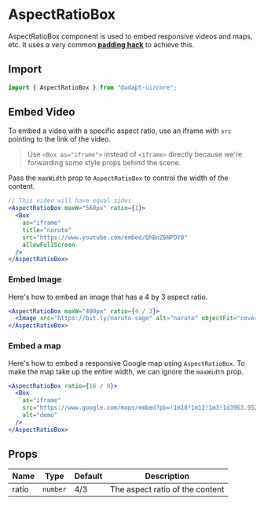 
<SEO
  title="AspectRatioBox"
  description="AspectRatioBox component is used to embed responsive videos and maps, etc. It
uses a very common padding hack"
/>

# AspectRatioBox

AspectRatioBox component is used to embed responsive videos and maps, etc. It
uses a very common
[**padding hack**](https://css-tricks.com/aspect-ratio-boxes/) to achieve this.

## Import

```js
import { AspectRatioBox } from "@adapt-ui/core";
```

## Embed Video

To embed a video with a specific aspect ratio, use an iframe with `src` pointing
to the link of the video.

> Use `<Box as="iframe">` instead of `<iframe>` directly because we're
> forwarding some style props behind the scene.

Pass the `maxWidth` prop to `AspectRatioBox` to control the width of the
content.

```jsx
// This video will have equal sides
<AspectRatioBox maxW="560px" ratio={1}>
  <Box
    as="iframe"
    title="naruto"
    src="https://www.youtube.com/embed/QhBnZ6NPOY0"
    allowFullScreen
  />
</AspectRatioBox>
```

### Embed Image

Here's how to embed an image that has a 4 by 3 aspect ratio.

```jsx
<AspectRatioBox maxW="400px" ratio={4 / 3}>
  <Image src="https://bit.ly/naruto-sage" alt="naruto" objectFit="cover" />
</AspectRatioBox>
```

### Embed a map

Here's how to embed a responsive Google map using `AspectRatioBox`. To make the
map take up the entire width, we can ignore the `maxWidth` prop.

```jsx
<AspectRatioBox ratio={16 / 9}>
  <Box
    as="iframe"
    src="https://www.google.com/maps/embed?pb=!1m18!1m12!1m3!1d3963.952912260219!2d3.375295414770757!3d6.5276316452784755!2m3!1f0!2f0!3f0!3m2!1i1024!2i768!4f13.1!3m3!1m2!1s0x103b8b2ae68280c1%3A0xdc9e87a367c3d9cb!2sLagos!5e0!3m2!1sen!2sng!4v1567723392506!5m2!1sen!2sng"
    alt="demo"
  />
</AspectRatioBox>
```

## Props

| Name  | Type     | Default | Description                     |
| ----- | -------- | ------- | ------------------------------- |
| ratio | `number` | 4/3     | The aspect ratio of the content |
